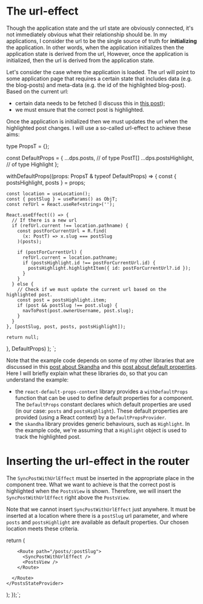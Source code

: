 
# The url-effect

Though the application state and the url state are obviously connected, it's not immediately
obvious what their relationship should be. In my applications, I consider the url to be the
single source of truth for **initializing** the application. In other words, when the application
initializes then the application state is derived from the url, However, once the application is
initialized, then the url is derived from the application state.

Let's consider the case where the application is loaded. The url will point to some application page that
requires a certain state that includes data (e.g. the blog-posts) and meta-data (e.g. the id of
the highlighted blog-post). Based on the current url:

- certain data needs to be fetched (I discuss this in [this post](/posts/state-providers/chapter-1));
- we must ensure that the correct post is highlighted.

Once the application is initialized then we must updates the url when the highlighted post changes.
I will use a so-called url-effect to achieve these aims:

type PropsT = {};

const DefaultProps = {
  ...dps.posts,              // of type PostT[]
  ...dps.postsHighlight,     // of type Highlight<PostT>
};

  withDefaultProps((props: PropsT & typeof DefaultProps) => {
    const { postsHighlight, posts } = props;

    const location = useLocation();
    const { postSlug } = useParams() as ObjT;
    const refUrl = React.useRef<string>('');

    React.useEffect(() => {
      // If there is a new url
      if (refUrl.current !== location.pathname) {
        const postForCurrentUrl = R.find(
          (x: PostT) => x.slug === postSlug
        )(posts);

        if (postForCurrentUrl) {
          refUrl.current = location.pathname;
          if (postsHighlight.id !== postForCurrentUrl.id) {
            postsHighlight.highlightItem({ id: postForCurrentUrl?.id });
          }
        }
      } else {
        // Check if we must update the current url based on the highlighted post.
        const post = postsHighlight.item;
        if (post && postSlug !== post.slug) {
          navToPost(post.ownerUsername, post.slug);
        }
      }
    }, [postSlug, post, posts, postsHighlight]);

    return null;
  }, DefaultProps)
);
`;

<CodeSnippet
  title="SyncPostWithUrlEffect.tsx"
  addMb
  code={code1}
/>

Note that the example code depends on some of my other libraries that are discussed in
this [post about Skandha](/posts/skandha/chapter-1) and this
[post about default properties](/posts/default-props/chapter-1). Here I will briefly
explain what these libraries do, so that you can understand the example:

- the `react-default-props-context` library provides a `withDefaultProps` function that
  can be used to define default properties for a component. The `DefaultProps` constant
  declares which default properties are used (in our case: `posts` and `postsHighlight`).
  These default properties are provided (using a React context) by a `DefaultPropsProvider`.
- the `skandha` library provides generic behaviours, such as `Highlight`. In the example
  code, we're assuming that a `Highlight` object is used to track the highlighted post.


# Inserting the url-effect in the router

The `SyncPostWithUrlEffect` must be inserted in the appropriate place in the component tree.
What we want to achieve is that the correct post is highlighted when the `PostsView` is shown.
Therefore, we will insert the `SyncPostWithUrlEffect` right above the `PostsView`.

Note that we cannot insert `SyncPostWithUrlEffect` just anywhere. It must be inserted at a
location where there is a `postSlug` url parameter, and where `posts` and `postsHighlight` are
available as default properties. Our chosen location meets these criteria.

  return (
    <PostsStateProvider>
      <Route path="/posts">
        <PostsView />

        <Route path="/posts/:postSlug">
          <SyncPostWithUrlEffect />
          <PostsView />
        </Route>

      </Route>
    </PostsStateProvider>
  );
});`;

<CodeSnippet
  title="UrlRouter.tsx"
  addMb
  code={code2}
/>
